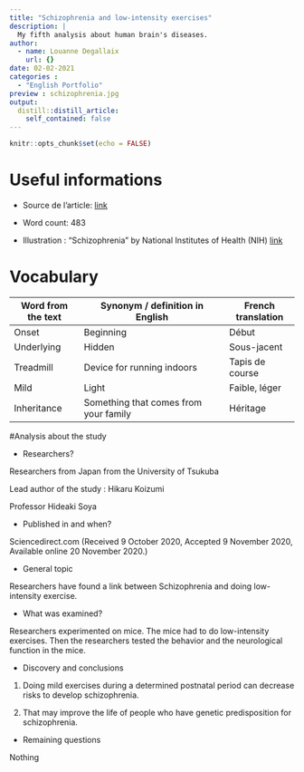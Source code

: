 ```yaml
---
title: "Schizophrenia and low-intensity exercises"
description: |
  My fifth analysis about human brain's diseases.
author:
  - name: Louanne Degallaix
    url: {}
date: 02-02-2021
categories :
  - "English Portfolio"
preview : schizophrenia.jpg
output:
  distill::distill_article:
    self_contained: false
---
```


```r
knitr::opts_chunk$set(echo = FALSE)
```

# Useful informations

* Source de l'article: [link](https://www.sciencedaily.com/releases/2020/12/201216094645.htm)

* Word count: 483

* Illustration : "Schizophrenia" by National Institutes of Health (NIH) [link](https://search.creativecommons.org/photos/bbbbe93b-2912-47db-884a-1e1b2b29359f)

# Vocabulary

| Word from the text | Synonym / definition in English       | French translation |
| ------------------ | ------------------------------------- | ------------------ |
| Onset              | Beginning                             | Début              |
| Underlying         | Hidden                                | Sous-jacent        |
| Treadmill          | Device for running indoors            | Tapis de course    |
| Mild               | Light                                 | Faible, léger      |
| Inheritance        | Something that comes from your family | Héritage           |

#Analysis about the study

* Researchers?

Researchers from Japan from the University of Tsukuba

Lead author of the study : Hikaru Koizumi

Professor Hideaki Soya

* Published in and when?

Sciencedirect.com (Received 9 October 2020, Accepted 9 November 2020, Available online 20 November 2020.)

* General topic

Researchers have found a link between Schizophrenia and doing low-intensity exercise. 

* What was examined?

Researchers experimented on mice. The mice had to do low-intensity exercises. Then the researchers tested the behavior and the neurological function in the mice. 

* Discovery and conclusions 

1)    Doing mild exercises during a determined postnatal period can decrease risks to develop schizophrenia. 

2)    That may improve the life of people who have genetic predisposition for schizophrenia. 

* Remaining questions

Nothing
